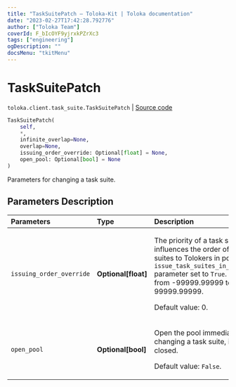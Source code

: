 ```yaml
---
title: "TaskSuitePatch — Toloka-Kit | Toloka documentation"
date: "2023-02-27T17:42:28.792776"
author: ["Toloka Team"]
coverId: F_bIcOYF9yjrxkPZrXc3
tags: ["engineering"]
ogDescription: ""
docsMenu: "tkitMenu"
---
```


# TaskSuitePatch
`toloka.client.task_suite.TaskSuitePatch` | [Source code](https://github.com/Toloka/toloka-kit/blob/v1.1.4/src/client/task_suite.py#L118)

```python
TaskSuitePatch(
    self,
    *,
    infinite_overlap=None,
    overlap=None,
    issuing_order_override: Optional[float] = None,
    open_pool: Optional[bool] = None
)
```

Parameters for changing a task suite.

## Parameters Description

| Parameters | Type | Description |
| :----------| :----| :-----------|
`issuing_order_override`|**Optional\[float\]**|<p>The priority of a task suite. It influences the order of assigning task suites to Tolokers in pools with the `issue_task_suites_in_creation_order` parameter set to `True`. Allowed range: from -99999.99999 to 99999.99999. </p><p>Default value: 0.</p>
`open_pool`|**Optional\[bool\]**|<p>Open the pool immediately after changing a task suite, if the pool is closed. </p><p>Default value: `False`.</p>